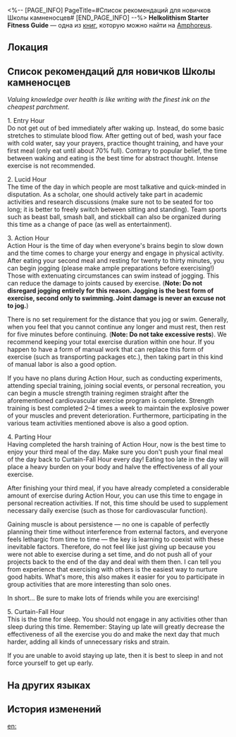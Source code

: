 <%-- [PAGE_INFO]
PageTitle=#Список рекомендаций для новичков Школы камненосцев#
[END_PAGE_INFO] --%>
{{Дополнить}}
{{Книга Инфобокс
|id           = 482
|partIds      = 190795
|Название     = Helkolithism Starter Fitness Guide
|Изображение  = Предмет Книга Амфореус 4.png
|Мир          = Amphoreus
|Томов        = 1
|Автор        = <!--нужно добавить-->
|Описание     = It seems to be a fitness guide created for newbie Helkolithists by the Grove of Epiphany.
|Том1         = {{tx}}
|Источник1    = {{tx|Отсутствует источник}}
|Персонажи    = 
|Фракции      = 
}}
'''Helkolithism Starter Fitness Guide''' — одна из [[Книги|книг]], которую можно найти на [[Amphoreus]].

==Локация==
{{Отметка карты|<!--название карты-->|<!--id отметки-->}}

==Список рекомендаций для новичков Школы камненосцев==
''Valuing knowledge over health is like writing with the finest ink on the cheapest parchment.''

1. Entry Hour<br />
Do not get out of bed immediately after waking up. Instead, do some basic stretches to stimulate blood flow. After getting out of bed, wash your face with cold water, say your prayers, practice thought training, and have your first meal (only eat until about 70% full). Contrary to popular belief, the time between waking and eating is the best time for abstract thought. Intense exercise is not recommended.

2. Lucid Hour<br />
The time of the day in which people are most talkative and quick-minded in disputation. As a scholar, one should actively take part in academic activities and research discussions (make sure not to be seated for too long; it is better to freely switch between sitting and standing). Team sports such as beast ball, smash ball, and stickball can also be organized during this time as a change of pace (as well as entertainment).

3. Action Hour<br />
Action Hour is the time of day when everyone's brains begin to slow down and the time comes to charge your energy and engage in physical activity. After eating your second meal and resting for twenty to thirty minutes, you can begin jogging (please make ample preparations before exercising!) Those with extenuating circumstances can swim instead of jogging. This can reduce the damage to joints caused by exercise. ('''Note: Do not disregard jogging entirely for this reason. Jogging is the best form of exercise, second only to swimming. Joint damage is never an excuse not to jog.''')

There is no set requirement for the distance that you jog or swim. Generally, when you feel that you cannot continue any longer and must rest, then rest for five minutes before continuing. ('''Note: Do not take excessive rests'''). We recommend keeping your total exercise duration within one hour. If you happen to have a form of manual work that can replace this form of exercise (such as transporting packages etc.), then taking part in this kind of manual labor is also a good option.

If you have no plans during Action Hour, such as conducting experiments, attending special training, joining social events, or personal recreation, you can begin a muscle strength training regimen straight after the aforementioned cardiovascular exercise program is complete. Strength training is best completed 2–4 times a week to maintain the explosive power of your muscles and prevent deterioration. Furthermore, participating in the various team activities mentioned above is also a good option.

4. Parting Hour<br />
Having completed the harsh training of Action Hour, now is the best time to enjoy your third meal of the day. Make sure you don't push your final meal of the day back to Curtain-Fall Hour every day! Eating too late in the day will place a heavy burden on your body and halve the effectiveness of all your exercise.

After finishing your third meal, if you have already completed a considerable amount of exercise during Action Hour, you can use this time to engage in personal recreation activities. If not, this time should be used to supplement necessary daily exercise (such as those for cardiovascular function).

Gaining muscle is about persistence &mdash; no one is capable of perfectly planning their time without interference from external factors, and everyone feels lethargic from time to time &mdash; the key is learning to coexist with these inevitable factors. Therefore, do not feel like just giving up because you were not able to exercise during a set time, and do not push all of your projects back to the end of the day and deal with them then. I can tell you from experience that exercising with others is the easiest way to nurture good habits. What's more, this also makes it easier for you to participate in group activities that are more interesting than solo ones.

In short... Be sure to make lots of friends while you are exercising!

5. Curtain-Fall Hour<br />
This is the time for sleep. You should not engage in any activities other than sleep during this time. Remember: Staying up late will greatly decrease the effectiveness of all the exercise you do and make the next day that much harder, adding all kinds of unnecessary risks and strain.

If you are unable to avoid staying up late, then it is best to sleep in and not force yourself to get up early.

==На других языках==
{{На других языках
|en   = Helkolithism Starter Fitness Guide
|zhs  = 曳石学派新人健身指南
|zht  = 曳石學派新人健身指南
|ja   = 牽石学派の新人用鍛錬指南書
|ko   = 헬코리토 학파 신입 운동 가이드
|es   = Guía de ejercicio para principiantes de la Escuela Arrastrapiedras
|fr   = Guide de fitness pour les débutants en helcolithisme
|ru   = Список рекомендаций для новичков Школы камненосцев
|th   = คู่มือการออกกำลังกาย สำหรับมือใหม่จากสำนักเคลื่อนศิลา
|vi   = Hướng Dẫn Tập Thể Dục Cho Người Mới Của Học Phái Kéo Đá
|de   = Fitness-Leitfaden für neue Helkolithisten
|id   = Panduan Olahraga untuk Pemula di Sekolah Penarikan Batu
|pt   = Guia Fitness de Helcolitismo para Iniciantes
}}

==История изменений==
{{История изменений|3.5}}

[[en:]]